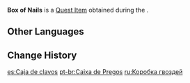 {{Item Infobox
|id           = 101571
|image        = Item Parcel.png
|type         = Quest Items
|description  = A box of nails obtained from a [[Treasure Hoarder]] camp. You can use it for repairs.
|source1      = Found during [[Seirai Stormchasers: Part I]]
}}
'''Box of Nails''' is a [[Quest Item]] obtained during the {{Quest|Seirai Stormchasers: Part I}}.

==Other Languages==
{{Other Languages
|default_hidden = 1
|en      = Box of Nails
|zhs     = 一盒钉子
|zhs_rm  = Yì Hé Dīngzi
|zht     = 一盒釘子
|zht_rm  = Yì Hé Dīngzi
|ja      = 一箱の釘
|ja_rm   = Hitohako no Kugi
|ko      = 못 한 갑
|ko_rm   = Mot Han gap
|es      = Caja de clavos
|fr      = Boîte de clous
|ru      = Коробка гвоздей
|th      = กล่องตะปู
|th_rm   = Khlong Tapu
|vi      = Hộp Đinh
|de      = Schachtel mit Nägeln
|id      = Kotak Berisi Paku
|pt      = Caixa de Pregos
|tr      = Çivi Kutusu
|it      = Scatola di chiodi
}}

==Change History==
{{Change History|2.1}}

[[es:Caja de clavos]]
[[pt-br:Caixa de Pregos]]
[[ru:Коробка гвоздей]]